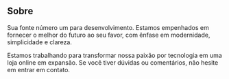 ## Sobre

Sua fonte número um para desenvolvimento. Estamos empenhados em fornecer o melhor do futuro ao seu favor, com ênfase em modernidade, simplicidade e clareza.

Estamos trabalhando para transformar nossa paixão por tecnologia em uma loja online em expansão. Se você tiver dúvidas ou comentários, não hesite em entrar em contato.
